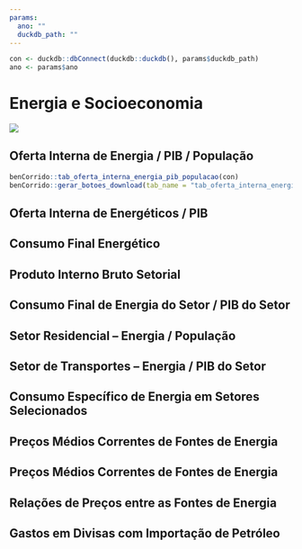 ```yaml
---
params:
  ano: ""
  duckdb_path: ""
---
```


```r
con <- duckdb::dbConnect(duckdb::duckdb(), params$duckdb_path)
ano <- params$ano
```

# Energia e Socioeconomia

![](../img/capas/imagem_cap_7.png)

## Oferta Interna de Energia / PIB / População

```r
benCorrido::tab_oferta_interna_energia_pib_populacao(con)
benCorrido::gerar_botoes_download(tab_name = "tab_oferta_interna_energia_pib_populacao")
```

## Oferta Interna de Energéticos / PIB

## Consumo Final Energético

## Produto Interno Bruto Setorial
 
## Consumo Final de Energia do Setor / PIB do Setor

## Setor Residencial – Energia / População

## Setor de Transportes – Energia / PIB do Setor

## Consumo Específico de Energia em Setores Selecionados

## Preços Médios Correntes de Fontes de Energia

## Preços Médios Correntes de Fontes de Energia

## Relações de Preços entre as Fontes de Energia

## Gastos em Divisas com Importação de Petróleo


